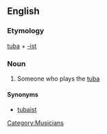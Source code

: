==English==

===Etymology===
[[tuba]] + [[-ist]]

===Noun===
{{en-noun}}

# Someone who plays the [[tuba]]

====Synonyms====
*[[tubaist]]
[[Category:Musicians]]